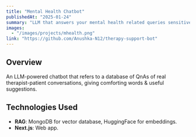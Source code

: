 ```yaml
---
title: "Mental Health Chatbot"
publishedAt: "2025-01-24"
summary: "LLM that answers your mental health related queries sensitively"
images:
  - "/images/projects/mhealth.png"
link: "https://github.com/Anushka-N12/therapy-support-bot"
---
```


## Overview

An LLM-powered chatbot that refers to a database of QnAs of real therapist-patient conversations, giving comforting words & useful suggestions. 

## Technologies Used

- **RAG**: MongoDB for vector database, HuggingFace for embeddings. 
- **Next.js**: Web app.
